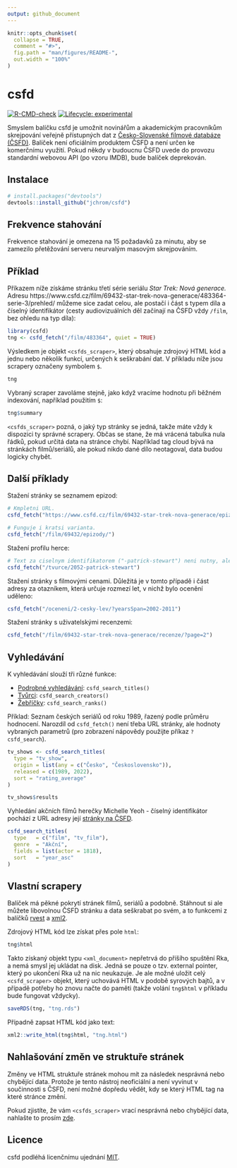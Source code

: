 ```yaml
---
output: github_document
---
```


<!-- README.md is generated from README.Rmd. Please edit that file -->

```r
knitr::opts_chunk$set(
  collapse = TRUE,
  comment = "#>",
  fig.path = "man/figures/README-",
  out.width = "100%"
)
```

# csfd

<!-- badges: start -->
[![R-CMD-check](https://github.com/jchrom/csfd/workflows/R-CMD-check/badge.svg)](https://github.com/jchrom/csfd/actions)
[![Lifecycle: experimental](https://img.shields.io/badge/lifecycle-experimental-orange.svg)](https://lifecycle.r-lib.org/articles/stages.html#experimental)
<!-- badges: end -->

Smyslem balíčku csfd je umožnit novinářům a akademickým pracovníkům skrejpování
veřejně přístupných dat z [Česko-Slovenské filmové databáze (ČSFD)](https://www.csfd.cz). Balíček není oficiálním produktem ČSFD a není určen
ke komerčnímu využití. Pokud někdy v budoucnu ČSFD uvede do provozu standardní
webovou API (po vzoru IMDB), bude balíček deprekován.

## Instalace

``` r
# install.packages("devtools")
devtools::install_github("jchrom/csfd")
```

## Frekvence stahování

Frekvence stahování je omezena na 15 požadavků za minutu, aby se zamezilo
přetěžování serveru neurvalým masovým skrejpováním.

## Příklad

Příkazem níže získáme stránku třetí série seriálu _Star Trek: Nová generace._
Adresu https://www.csfd.cz/film/69432-star-trek-nova-generace/483364-serie-3/prehled/
můžeme sice zadat celou, ale postačí i část s typem díla a číselný identifikátor
(cesty audiovizuálních děl začínají na ČSFD vždy `/film`, bez ohledu na typ díla):

```r
library(csfd)
tng <- csfd_fetch("/film/483364", quiet = TRUE)
```

Výsledkem je objekt `<csfds_scraper>`, který obsahuje zdrojový HTML kód a jednu
nebo několik funkcí, určených k seškrabání dat. V příkladu níže jsou scrapery
označeny symbolem `$`.

```r
tng
```

Vybraný scraper zavoláme stejně, jako když vracíme hodnotu při běžném indexování,
například použitím `$`:

```r
tng$summary
```

`<csfds_scraper>` pozná, o jaký typ stránky se jedná, takže máte vždy k dispozici
ty správné scrapery. Občas se stane, že má vrácená tabulka nula řádků, pokud určitá
data na stránce chybí. Například tag cloud bývá na stránkách filmů/seriálů,
ale pokud nikdo dané dílo neotagoval, data budou logicky chybět.

## Další příklady

Stažení stránky se seznamem epizod:

```r
# Kmpletni URL.
csfd_fetch("https://www.csfd.cz/film/69432-star-trek-nova-generace/epizody/")

# Funguje i kratsi varianta.
csfd_fetch("/film/69432/epizody/")
```

Stažení profilu herce:

```r
# Text za ciselnym identifikatorem ("-patrick-stewart") neni nutny, ale ani nevadi.
csfd_fetch("/tvurce/2052-patrick-stewart")
```

Stažení stránky s filmovými cenami. Důležitá je v tomto případě i část adresy
za otazníkem, která určuje rozmezí let, v nichž bylo ocenění uděleno:

```r
csfd_fetch("/oceneni/2-cesky-lev/?yearsSpan=2002-2011")
```

Stažení stránky s uživatelskými recenzemi:

```r
csfd_fetch("/film/69432-star-trek-nova-generace/recenze/?page=2")
```

## Vyhledávání

K vyhledávání slouží tři různé funkce:

* [Podrobné vyhledávání](https://www.csfd.cz/podrobne-vyhledavani/): `csfd_search_titles()`
* [Tvůrci](https://www.csfd.cz/podrobne-vyhledavani/tvurci/): `csfd_search_creators()`
* [Žebříčky ](https://www.csfd.cz/zebricky/vlastni-vyber/): `csfd_search_ranks()`

Příklad: Seznam českých seriálů od roku 1989, řazený podle průměru hodnocení.
Narozdíl od `csfd_fetch()` není třeba URL stránky, ale hodnoty vybraných parametrů
(pro zobrazení nápovědy použijte příkaz `?csfd_search`).

```r
tv_shows <- csfd_search_titles(
  type = "tv_show",
  origin = list(any = c("Česko", "Československo")),
  released = c(1989, 2022),
  sort = "rating_average"
)

tv_shows$results
```

Vyhledání akčních filmů herečky Michelle Yeoh - číselný identifikátor pochází
z URL adresy její [stránky na ČSFD](https://www.csfd.cz/tvurce/1818-michelle-yeoh/prehled/).

```r
csfd_search_titles(
  type   = c("film", "tv_film"),
  genre  = "Akční",
  fields = list(actor = 1818),
  sort   = "year_asc"
)
```

## Vlastní scrapery

Balíček má pěkné pokrytí stránek filmů, seriálů a podobně. Stáhnout si ale můžete
libovolnou ČSFD stránku a data seškrabat po svém, a to funkcemi z balíčků
[rvest](https://rvest.tidyverse.org/) a [xml2](https://xml2.r-lib.org/).

Zdrojový HTML kód lze získat přes pole `html`:

```r
tng$html
```

Takto získaný objekt typu `<xml_document>` nepřetrvá do příšího spuštění Rka,
a nemá smysl jej ukládat na disk. Jedná se pouze o tzv. external pointer,
který po ukončení Rka už na nic neukazuje. Je ale možné uložit celý `<csfd_scraper>`
objekt, který uchovává HTML v podobě syrových bajtů, a v případě potřeby ho znovu
načte do paměti (takže volání `tng$html` v příkladu bude fungovat vždycky).

```r
saveRDS(tng, "tng.rds")
```

Případně zapsat HTML kód jako text:

```r
xml2::write_html(tng$html, "tng.html")
```

## Nahlašování změn ve struktuře stránek

Změny ve HTML struktuře stránek mohou mít za následek nesprávná nebo chybějící
data. Protože je tento nástroj neoficiální a není vyvinut v součinnosti s ČSFD,
není možné dopředu vědět, kdy se který HTML tag na které stránce změní.

Pokud zjistíte, že vám `<csfds_scraper>` vrací nesprávná nebo chybějící data,
nahlašte to prosím [zde](https://github.com/jchrom/csfd/issues/new).

## Licence

csfd podléhá licenčnímu ujednání [MIT](LICENSE.md).
